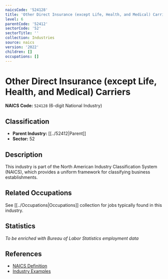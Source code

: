 ```yaml
---
naicsCode: '524128'
title: 'Other Direct Insurance (except Life, Health, and Medical) Carriers'
level: 6
parentCode: '52412'
sectorCode: '52'
sectorTitle: ''
collection: Industries
source: naics
version: '2022'
children: []
occupations: []
---
```

# Other Direct Insurance (except Life, Health, and Medical) Carriers

**NAICS Code:** `524128` (6-digit National Industry)

## Classification

- **Parent Industry:** [[../52412|Parent]]
- **Sector:** 52

## Description

This industry is part of the North American Industry Classification System (NAICS), which provides a uniform framework for classifying business establishments.

## Related Occupations

See [[../Occupations|Occupations]] collection for jobs typically found in this industry.

## Statistics

*To be enriched with Bureau of Labor Statistics employment data*

## References

- [NAICS Definition](https://www.census.gov/naics/)
- [Industry Examples](https://www.census.gov/naics/2022NAICS/)
